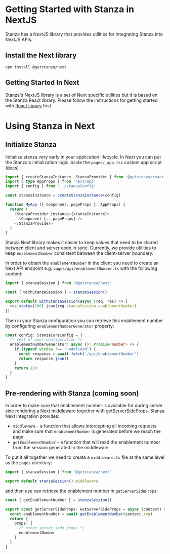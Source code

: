 # Getting Started with Stanza in NextJS

Stanza has a NextJS library that provides utilities for integrating Stanza into NextJS APIs.

## Install the Next library

```shell
npm install @getstanza/next
```

## Getting Started In Next

Stanza's NextJS library is a set of Next specific utilities but it is based on the Stanza React library. Please follow the instructions for getting started with [React library](./react#getting-started-in-react) first.


# Using Stanza in Next

## Initialize Stanza

Initialize stanza very early in your application lifecycle. In Next you can put the Stanza's initialization logic inside the `pages/_app.tsx` custom app script ([docs](https://nextjs.org/docs/advanced-features/custom-app))

```ts
import { createStanzaInstance, StanzaProvider } from '@getstanza/react'
import { type AppProps } from 'next/app'
import { config } from '../stanzaConfig'

const stanzaInstance = createStanzaInstance(config)

function MyApp ({ Component, pageProps }: AppProps) {
  return (
    <StanzaProvider instance={stanzaInstance}>
      <Component {...pageProps} />
    </StanzaProvider>
  )
}
```

Stanza Next library makes it easier to keep values that need to be shared between client and server code in sync. Currently, we provide utilities to keep `enablementNumber` consistent between the client-server boundary.

In order to obtain the `enablementNumber` in the client you need to create an Next API endpoint e.g. `pages/api/enablementNumber.ts` with the following content:

```ts
import { stanzaSession } from '@getstanza/next'

const { withStanzaSession } = stanzaSession()

export default withStanzaSession(async (req, res) => {
  res.status(200).json(req.stanzaSession.enablementNumber)
})
```

Then in your Stanza configuration you can retrieve this enablement number by configuring `enablementNumberGenerator` property:

```ts
const config: StanzaCoreConfig = {
  /* rest of your configuration */
  enablementNumberGenerator: async (): Promise<number> => {
    if (typeof window !== 'undefined') {
      const response = await fetch('/api/enablementNumber')
      return response.json()
    }
    return 100
  }
}
```

## Pre-rendering with Stanza (coming soon)

In order to make sure that enablement number is available for during server side rendering a [Next middleware](https://nextjs.org/docs/advanced-features/middleware) together with [getServerSideProps](https://nextjs.org/docs/basic-features/data-fetching/get-server-side-props). Stanza Next integration provides:
* `middleware` - a function that allows intercepting all incoming requests and make sure that `enablementNumber` is generated before we reach the page.
* `getEnablementNumber` - a function that will read the enablement number from the session generated in the middleware

To put it all together we need to create a `middleware.ts` file at the same level as the `pages` directory:

```ts
import { stanzaSession } from '@getstanza/next'

export default stanzaSession().middleware
```

and then use can retrieve the enablement number in `getServerSideProps`:

```ts
const { getEnablementNumber } = stanzaSession()

export const getServerSideProps: GetServerSideProps = async (context) => {
  const enablementNumber = await getEnablementNumber(context.req)
  return {
    props: {
      /* other server side props */
      enablementNumber
    }
  }
}
```


